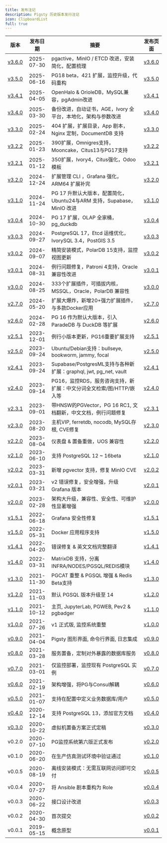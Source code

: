 ```yaml
---
title: 发布注记
description: Pigsty 历史版本发行注记
icon: ClipboardList
full: true
---
```



|             版本              |    发布日期    | 摘要                                                      |                                           发布页面                                            |
|:---------------------------:|:----------:|---------------------------------------------------------|:-----------------------------------------------------------------------------------------:|
|       [v3.6.0](/release/v3.6)       | 2025-07-30 | pgactive，MinIO / ETCD 改进，安装简化，配置梳理                      |               [v3.6.0](https://github.com/pgsty/pigsty/releases/tag/v3.6.0)               |
|       [v3.5.0](/release/v3.5)       | 2025-06-16 | PG18 beta，421 扩展，监控升级，代码重构                              |               [v3.5.0](https://github.com/pgsty/pigsty/releases/tag/v3.5.0)               |
|       [v3.4.1](#v341)       | 2025-04-05 | OpenHalo & OrioleDB，MySQL兼容，pgAdmin改进                   |               [v3.4.1](https://github.com/pgsty/pigsty/releases/tag/v3.4.1)               |
|       [v3.4.0](#v340)       | 2025-03-30 | 备份改进，自动证书，AGE，Ivory 全平台，本地化，架构与参数改进                     |               [v3.4.0](https://github.com/pgsty/pigsty/releases/tag/v3.4.0)               |
|       [v3.3.0](#v330)       | 2025-02-24 | 404 扩展，扩展目录，App 剧本，Nginx 定制，DocumentDB 支持               |               [v3.3.0](https://github.com/pgsty/pigsty/releases/tag/v3.3.0)               |
|       [v3.2.2](#v322)       | 2025-01-23 | 390扩展，Omnigres支持，Mooncake，Citus13与PG17支持                |               [v3.2.2](https://github.com/pgsty/pigsty/releases/tag/v3.2.2)               |
|       [v3.2.1](#v321)       | 2025-01-12 | 350扩展，Ivory4，Citus强化，Odoo模板                             |               [v3.2.1](https://github.com/pgsty/pigsty/releases/tag/v3.2.1)               |
|       [v3.2.0](#v320)       | 2024-12-24 | 扩展管理 CLI ，Grafana 强化，ARM64 扩展补完                         |               [v3.2.0](https://github.com/pgsty/pigsty/releases/tag/v3.2.0)               |
|       [v3.1.0](#v310)       | 2024-11-24 | PG 17 升默认大版本，配置简化，Ubuntu24与ARM 支持，Supabase，MinIO 改进     |               [v3.1.0](https://github.com/pgsty/pigsty/releases/tag/v3.1.0)               |
|       [v3.0.4](#v304)       | 2024-10-30 | PG 17 扩展，OLAP 全家桶，pg_duckdb                             |               [v3.0.4](https://github.com/pgsty/pigsty/releases/tag/v3.0.4)               |
|       [v3.0.3](#v303)       | 2024-09-27 | PostgreSQL 17，Etcd 运维优化，IvorySQL 3.4，PostGIS 3.5        |               [v3.0.3](https://github.com/pgsty/pigsty/releases/tag/v3.0.3)               |
|       [v3.0.2](#v302)       | 2024-09-07 | 精简安装模式，PolarDB 15支持，监控视图更新                              |               [v3.0.2](https://github.com/pgsty/pigsty/releases/tag/v3.0.2)               |
|       [v3.0.1](#v301)       | 2024-08-31 | 例行问题修复，Patroni 4支持，Oracle兼容性改进                          |               [v3.0.1](https://github.com/pgsty/pigsty/releases/tag/v3.0.1)               |
|       [v3.0.0](#v300)       | 2024-08-25 | 333个扩展插件，可插拔内核，MSSQL，Oracle，PolarDB 兼容性                 |               [v3.0.0](https://github.com/pgsty/pigsty/releases/tag/v3.0.0)               |
| [v2.7.0](/release/v2/#v270) | 2024-05-20 | 扩展大爆炸，新增20+强力扩展插件，与多款Docker应用                           |               [v2.7.0](https://github.com/pgsty/pigsty/releases/tag/v2.7.0)               |
| [v2.6.0](/release/v2/#v260) | 2024-02-28 | PG 16 作为默认大版本，引入 ParadeDB 与 DuckDB 等扩展                  |               [v2.6.0](https://github.com/pgsty/pigsty/releases/tag/v2.6.0)               |
| [v2.5.1](/release/v2/#v251) | 2023-12-01 | 例行小版本更新，PG16重要扩展支持                                      |               [v2.5.1](https://github.com/pgsty/pigsty/releases/tag/v2.5.1)               |
| [v2.5.0](/release/v2/#v250) | 2023-09-24 | Ubuntu/Debian支持：bullseye, bookworm, jammy, focal        |               [v2.5.0](https://github.com/pgsty/pigsty/releases/tag/v2.5.0)               |
| [v2.4.1](/release/v2/#v241) | 2023-09-24 | Supabase/PostgresML支持与各种新扩展：graphql, jwt, pg_net, vault |               [v2.4.1](https://github.com/pgsty/pigsty/releases/tag/v2.4.1)               |
| [v2.4.0](/release/v2/#v240) | 2023-09-14 | PG16，监控RDS，服务咨询支持，新扩展：中文分词全文检索/图/HTTP/嵌入等               |               [v2.4.0](https://github.com/pgsty/pigsty/releases/tag/v2.4.0)               |
| [v2.3.1](/release/v2/#v231) | 2023-09-01 | 带HNSW的PGVector，PG 16 RC1, 文档翻新，中文文档，例行问题修复              |               [v2.3.1](https://github.com/pgsty/pigsty/releases/tag/v2.3.1)               |
| [v2.3.0](/release/v2/#v230) | 2023-08-20 | 主机VIP, ferretdb, nocodb, MySQL存根, CVE修复                 |               [v2.3.0](https://github.com/pgsty/pigsty/releases/tag/v2.3.0)               |
| [v2.2.0](/release/v2/#v220) | 2023-08-04 | 仪表盘 & 置备重做，UOS 兼容性                                      |               [v2.2.0](https://github.com/pgsty/pigsty/releases/tag/v2.2.0)               |
| [v2.1.0](/release/v2/#v210) | 2023-06-10 | 支持 PostgreSQL 12 ~ 16beta                               |               [v2.1.0](https://github.com/pgsty/pigsty/releases/tag/v2.1.0)               |
| [v2.0.2](/release/v2/#v202) | 2023-03-31 | 新增 pgvector 支持，修复 MinIO CVE                             |               [v2.0.2](https://github.com/pgsty/pigsty/releases/tag/v2.0.2)               |
| [v2.0.1](/release/v2/#v201) | 2023-03-21 | v2 错误修复，安全增强，升级 Grafana 版本                              |               [v2.0.1](https://github.com/pgsty/pigsty/releases/tag/v2.0.1)               |
| [v2.0.0](/release/v2/#v200) | 2023-02-28 | 架构大升级，兼容性、安全性、可维护性显著增强                                  |               [v2.0.0](https://github.com/pgsty/pigsty/releases/tag/v2.0.0)               |
| [v1.5.1](/release/v1#v151)  | 2022-06-18 | Grafana 安全性修复                                           |               [v1.5.1](https://github.com/pgsty/pigsty/releases/tag/v1.5.1)               |
| [v1.5.0](/release/v1#v150)  | 2022-05-31 | Docker 应用程序支持                                           |               [v1.5.0](https://github.com/pgsty/pigsty/releases/tag/v1.5.0)               |
| [v1.4.1](/release/v1#v141)  | 2022-04-20 | 错误修复 & 英文文档完整翻译                                         |               [v1.4.1](https://github.com/pgsty/pigsty/releases/tag/v1.4.1)               |
| [v1.4.0](/release/v1#v140)  | 2022-03-31 | MatrixDB 支持，分离 INFRA/NODES/PGSQL/REDIS模块                |               [v1.4.0](https://github.com/pgsty/pigsty/releases/tag/v1.4.0)               |
| [v1.3.0](/release/v1#v130)  | 2021-11-30 | PGCAT 重整 & PGSQL 增强 & Redis Beta支持                      |               [v1.3.0](https://github.com/pgsty/pigsty/releases/tag/v1.3.0)               |
| [v1.2.0](/release/v1#v120)  | 2021-11-03 | 默认 PGSQL 版本升级至 14                                       |               [v1.2.0](https://github.com/pgsty/pigsty/releases/tag/v1.2.0)               |
| [v1.1.0](/release/v1#v110)  | 2021-10-12 | 主页, JupyterLab, PGWEB, Pev2 & pgbadger                  |               [v1.1.0](https://github.com/pgsty/pigsty/releases/tag/v1.1.0)               |
| [v1.0.0](/release/v1#v100)  | 2021-07-26 | v1 正式版, 监控系统重整                                          |               [v1.0.0](https://github.com/pgsty/pigsty/releases/tag/v1.0.0)               |
| [v0.9.0](/release/v0#v090)  | 2021-04-04 | Pigsty 图形界面, 命令行界面, 日志集成                                |               [v0.9.0](https://github.com/pgsty/pigsty/releases/tag/v0.9.0)               |
| [v0.8.0](/release/v0#v080)  | 2021-03-28 | 服务置备，定制对外暴露的数据库服务                                       |               [v0.8.0](https://github.com/pgsty/pigsty/releases/tag/v0.8.0)               |
| [v0.7.0](/release/v0#v070)  | 2021-03-01 | 仅监控部署，监控现有 PostgreSQL 实例                                |               [v0.7.0](https://github.com/pgsty/pigsty/releases/tag/v0.7.0)               |
| [v0.6.0](/release/v0#v060)  | 2021-02-19 | 架构增强，将PG与Consul解耦                                       |               [v0.6.0](https://github.com/pgsty/pigsty/releases/tag/v0.6.0)               |
| [v0.5.0](/release/v0#v050)  | 2021-01-07 | 支持在配置中定义业务数据库/用户                                        |               [v0.5.0](https://github.com/pgsty/pigsty/releases/tag/v0.5.0)               |
| [v0.4.0](/release/v0#v040)  | 2020-12-14 | 支持 PostgreSQL 13，添加官方文档                                 |               [v0.4.0](https://github.com/pgsty/pigsty/releases/tag/v0.4.0)               |
| [v0.3.0](/release/v0#v030)  | 2020-10-22 | 虚拟机置备方案正式定稿                                             |               [v0.3.0](https://github.com/pgsty/pigsty/releases/tag/v0.3.0)               |
|           v0.2.0            | 2020-07-10 | PG监控系统第六版正式发布                                           | [v0.2.0](https://github.com/pgsty/pigsty/commit/385e33a62a19817e8ba19997260e6b77d99fe2ba) |
|           v0.1.0            | 2020-06-20 | 在生产仿真测试环境中验证通过                                          | [v0.1.0](https://github.com/pgsty/pigsty/commit/1cf2ea5ee91db071de00ec805032928ff582453b) |
|           v0.0.5            | 2020-08-19 | 离线安装模式：无需互联网访问即可交付                                      | [v0.0.5](https://github.com/pgsty/pigsty/commit/0fe9e829b298fe5e56307de3f78c95071de28245) |
|           v0.0.4            | 2020-07-27 | 将 Ansible 剧本重构为 Role                                    | [v0.0.4](https://github.com/pgsty/pigsty/commit/90b44259818d2c71e37df5250fe8ed1078a883d0) |
|           v0.0.3            | 2020-06-22 | 接口设计改进                                                  | [v0.0.3](https://github.com/pgsty/pigsty/commit/4c5c68ccd57bc32a9e9c98aa3f264aa19f45c7ee) |
|           v0.0.2            | 2020-04-30 | 首次提交                                                    | [v0.0.2](https://github.com/pgsty/pigsty/commit/dd646775624ddb33aef7884f4f030682bdc371f8) |
|           v0.0.1            | 2019-05-15 | 概念原型                                                    |   [v0.0.1](https://github.com/Vonng/pg/commit/fa2ade31f8e81093eeba9d966c20120054f0646b)   |


